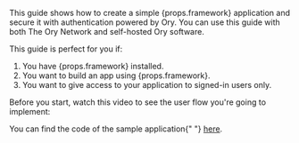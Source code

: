 
<p>
  This guide shows how to create a simple {props.framework} application and secure it with authentication powered by Ory. You can
  use this guide with both The Ory Network and self-hosted Ory software.
</p>

This guide is perfect for you if:

<ol>
  <li>You have {props.framework} installed.</li>
  <li>You want to build an app using {props.framework}.</li>
  <li>You want to give access to your application to signed-in users only.</li>
</ol>

Before you start, watch this video to see the user flow you're going to implement:

<VideoEmbed mp4={props.mp4} webm={props.webm} />


<Admonition type="tip">
  You can find the code of the sample application{" "}
  <a href={props.sampleUrl || "https://github.com/ory/docs/tree/master/code-examples/protect-page/login/"}>here</a>.
</Admonition>
